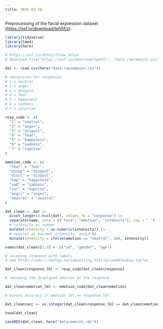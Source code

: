 ```yaml
---
title: 2025-03-28
---
```


Preprocessing of the facial expression dataset ([https://osf.io/download/tph5f/z](https://osf.io/download/tph5f/)).

```r
library(tidyverse)
library(lme4)
library(here)

# https://osf.io/zhtbj/?view_only=
# download.file("https://osf.io/download/tph5f/", "data-raw/emoint.csv")

dat <- read.csv(here("data-raw/emoint.csv"))

# conversion for responses
# 1 = neutral
# 2 = anger
# 3 = disgust
# 4 = fear
# 5 = happiness
# 6 = sadness
# 7 = surprise

resp_code <- c(
  "1" = "neutral",
  "2" = "anger",
  "3" = "disgust",
  "4" = "fear",
  "5" = "happiness",
  "6" = "sadness",
  "7" = "suprise"
)

emotion_code <- c(
  "fear" = "fear",
  "disop" = "disgust",
  "discl" = "disgust",
  "hap" = "happiness",
  "sad" = "sadness",
  "sur" = "suprise",
  "angcl" = "anger",
  "neutral" = "neutral"
)

dat_clean <- dat |> 
  pivot_longer(4:ncol(dat), values_to = "response") |> 
  separate(name, into = c("face", "emotion", "intensity"), sep = "_")  |>
  # intensity as number
  mutate(intensity = as.numeric(intensity)) |> 
  # neutral as maximal intensity, avoid NA
  mutate(intensity = ifelse(emotion == "neutral", 100, intensity))

names(dat_clean)[1:3] <- c("id", "gender", "age")

# recoding response with labels
# see https://adv-r.hadley.nz/subsetting.html?q=look#lookup-tables

dat_clean$response_lbl <- resp_code[dat_clean$response]

# recoding the displayed emotion as the response

dat_clean$emotion_lbl <- emotion_code[dat_clean$emotion]

# binary accuracy if emotion_lbl == response_lbl

dat_clean$acc <- as.integer(dat_clean$response_lbl == dat_clean$emotion_lbl)

head(dat_clean)

saveRDS(dat_clean, here("data/emoint.rds"))
```
